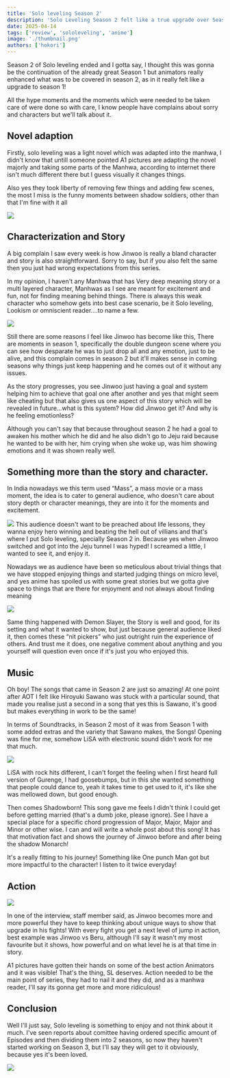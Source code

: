 ```yaml
---
title: 'Solo leveling Season 2'
description: 'Solo Leveling Season 2 felt like a true upgrade over Season 1! Animators nailed the hype and key moments. Story and character complaints? We will get to that.'
date: 2025-04-14
tags: ['review', 'sololeveling', 'anime']
image: './thumbnail.png'
authors: ['hokori']
---
```


Season 2 of Solo leveling ended and I gotta say, I thought this was gonna be the continuation of the already great Season 1 but animators really enhanced what was to be covered in season 2, as in it really felt like a upgrade to season 1!

All the hype moments and the moments which were needed to be taken care of were done so with care, I know people have complains about sorry and characters but we'll talk about it.

## Novel adaption

Firstly, solo leveling was a light novel which was adapted into the manhwa, I didn't know that untill someone pointed A1 pictures are adapting the novel majorly and taking some parts of the Manhwa, according to internet there isn't much different there but I guess visually it changes things.

Also yes they took liberty of removing few things and adding few scenes, the most I miss is the funny moments between shadow soldiers, other than that I'm fine with it all

![](assets/01.jpg)

## Characterization and Story

A big complain I saw every week is how Jinwoo is really a bland character and story is also straightforward. Sorry to say, but if you also felt the same then you just had wrong expectations from this series.

In my opinion, I haven't any Manhwa that has Very deep meaning story or a multi layered character, Manhwas as I see are meant for excitement and fun, not for finding meaning behind things. There is always this weak character who somehow gets into best case scenario, be it Solo leveling, Lookism or omniscient reader….to name a few.

![](assets/02.png)

Still there are some reasons I feel like Jinwoo has become like this, There are moments in season 1, specifically the double dungeon scene where you can see how desparate he was to just drop all and any emotion, just to be alive, and this complain comes in season 2 but it'll makes sense in coming seasons why things just keep happening and he comes out of it without any issues.

As the story progresses, you see Jinwoo just having a goal and system helping him to achieve that goal one after another and yes that might seem like cheating but that also gives us one aspect of this story which will be revealed in future…what is this system? How did Jinwoo get it? And why is he feeling emotionless?

Although you can't say that because throughout season 2 he had a goal to awaken his mother which he did and he also didn't go to Jeju raid because he wanted to be with her, him crying when she woke up, was him showing emotions and it was shown really well.

## Something more than the story and character.

In India nowadays we this term used “Mass”, a mass movie or a mass moment, the idea is to cater to general audience, who doesn't care about story depth or character meanings, they are into it for the moments and excitement.

![](assets/03.png)
This audience doesn't want to be preached about life lessons, they wanna enjoy hero winning and beating the hell out of villians and that's where I put Solo leveling, specially Season 2 in. Because yes when Jinwoo switched and got into the Jeju tunnel I was hyped! I screamed a little, I wanted to see it, and enjoy it.

Nowadays we as audience have been so meticulous about trivial things that we have stopped enjoying things and started judging things on micro level, and yes anime has spoiled us with some great stories but we gotta give space to things that are there for enjoyment and not always about finding meaning

![](assets/04.png)

Same thing happened with Demon Slayer, the Story is well and good, for its setting and what it wanted to show, but just because general audience liked it, then comes these “nit pickers” who just outright ruin the experience of others. And trust me it does, one negative comment about anything and you yourself will question even once if it's just you who enjoyed this.

## Music

Oh boy! The songs that came in Season 2 are just so amazing! At one point after AOT I felt like Hiroyuki Sawano was stuck with a particular sound, that made you realise just a second in a song that yes this is Sawano, it's good but makes everything in work to be the same!

In terms of Soundtracks, in Season 2 most of it was from Season 1 with some added extras and the variety that Sawano makes, the Songs! Opening was fine for me, somehow LiSA with electronic sound didn't work for me that much.

![](assets/05.png)

LiSA with rock hits different, I can't forget the feeling when I first heard full version of Gurenge, I had goosebumps, but in this she wanted something that people could dance to, yeah it takes time to get used to it, it's like she was mellowed down, but good enough.

Then comes Shadowborn! This song gave me feels I didn't think I could get before getting married (that's a dumb joke, please ignore). See I have a special place for a specific chord progression of Major, Major, Major and Minor or other wise. I can and will write a whole post about this song! It has that motivation fact and shows the journey of Jinwoo before and after being the shadow Monarch!

It's a really fitting to his journey! Something like One punch Man got but more impactful to the character! I listen to it twice everyday!

## Action

![](assets/07.png)

In one of the interview, staff member said, as Jinwoo becomes more and more powerful they have to keep thinking about unique ways to show that upgrade in his fights! With every fight you get a next level of jump in action, best example was Jinwoo vs Beru, although I'll say it wasn't my most favourite but it shows, how powerful and on what level he is at that time in story.

A1 pictures have gotten their hands on some of the best action Animators and it was visible! That's the thing, SL deserves. Action needed to be the main point of series, they had to nail it and they did, and as a manhwa reader, I'll say its gonna get more and more ridiculous!

## Conclusion

Well I'll just say, Solo leveling is something to enjoy and not think about it much. I've seen reports about comittee having ordered specific amount of Episodes and then dividing them into 2 seasons, so now they haven't started working on Season 3, but I'll say they will get to it obviously, because yes it's been loved.

![](assets/06.png)
